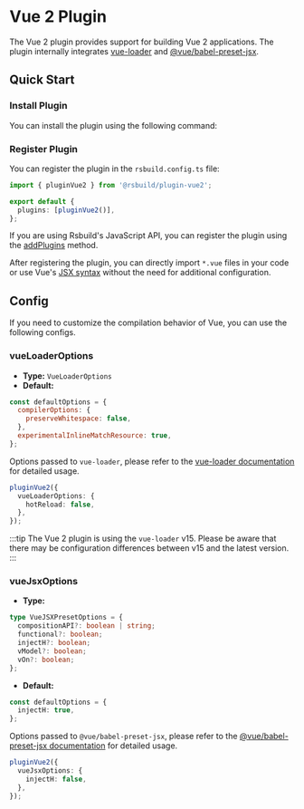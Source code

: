 # Vue 2 Plugin

The Vue 2 plugin provides support for building Vue 2 applications. The plugin internally integrates [vue-loader](https://vue-loader.vuejs.org/) and [@vue/babel-preset-jsx](https://github.com/vuejs/jsx-vue2).

## Quick Start

### Install Plugin

You can install the plugin using the following command:


<PackageManagerTabs command="add @rsbuild/plugin-vue2 -D" />

### Register Plugin

You can register the plugin in the `rsbuild.config.ts` file:

```ts title="rsbuild.config.ts"
import { pluginVue2 } from '@rsbuild/plugin-vue2';

export default {
  plugins: [pluginVue2()],
};
```

If you are using Rsbuild's JavaScript API, you can register the plugin using the [addPlugins](/api/javascript-api/instance.html#rsbuildaddplugins) method.

After registering the plugin, you can directly import `*.vue` files in your code or use Vue's [JSX syntax](https://github.com/vuejs/jsx-vue2) without the need for additional configuration.

## Config

If you need to customize the compilation behavior of Vue, you can use the following configs.

### vueLoaderOptions

- **Type:** `VueLoaderOptions`
- **Default:**

```js
const defaultOptions = {
  compilerOptions: {
    preserveWhitespace: false,
  },
  experimentalInlineMatchResource: true,
};
```

Options passed to `vue-loader`, please refer to the [vue-loader documentation](https://vue-loader.vuejs.org/) for detailed usage.

```ts
pluginVue2({
  vueLoaderOptions: {
    hotReload: false,
  },
});
```

:::tip
The Vue 2 plugin is using the `vue-loader` v15. Please be aware that there may be configuration differences between v15 and the latest version.
:::

### vueJsxOptions

- **Type:**

```ts
type VueJSXPresetOptions = {
  compositionAPI?: boolean | string;
  functional?: boolean;
  injectH?: boolean;
  vModel?: boolean;
  vOn?: boolean;
};
```

- **Default:**

```ts
const defaultOptions = {
  injectH: true,
};
```

Options passed to `@vue/babel-preset-jsx`, please refer to the [@vue/babel-preset-jsx documentation](https://github.com/vuejs/jsx-vue2) for detailed usage.

```ts
pluginVue2({
  vueJsxOptions: {
    injectH: false,
  },
});
```
